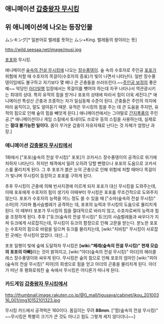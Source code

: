 == 애니메이션 [[갑충왕자 무시킹]] ==
== 위 애니메이션에 나오는 등장인물 ==
ムシキング[* 일본어로 벌레를 뜻하는 ムシ+King. 벌레들의 왕이라는 뜻]

http://wild.seesaa.net/image/musi.jpg

[[포포]]와 무시킹.

애니메이션 [[숲속의 전설 무시킹]]에 나오는 [[장수풍뎅이]].
숲 속의 수호자로 주인공 [[포포]]가 위험에 처할 때 수호자의 목걸이(수호자의 증표)가 빛이 나면서 나타난다. 일반 장수풍뎅이임에도 불구하고 자기보다 몇 배나 큰 곤충들을 쓰러뜨린다.~~[[주인공 보정]]의 좋은 예~~ 악당인 [[아더]]일행 입장에서는 목걸이를 뺏어야 하는데 자꾸 나타나서 역관광시키는 최대의 상대. 특히 유적의 힘을 받거나 포포의 상태에 따라서 힘이 더욱 세진다.[* 애니메이션 특성산 곤충과 조종하는 자가 일심동체 수준이 된다. 곤충들은 주인의 의지에 따라 움직이고, 말도 알아듣기 때문. 유적은 무시킹의 힘을 주는 데 큰 도움을 주지만, 유적의 힘으로 인해 숲의 힘을 빼앗게 된다.] 애니메이션에서는 그야말로 [[간지폭풍]]의 주인공.[* 애니메이션이나 게임 스킬에서 토네이도 쓰로우 등의 스킬을 사용하는데, 실제로는 '''절대 불가능한 일이다.''' 몸이 무거운 갑충이 자유자재로 난다는 것 자체가 엄청난 과장.]

=== 애니메이션 [[갑충왕자 무시킹]]에서 ===
{{{#!html
<div style="border: 3px solid Orange;padding:10px;margin-bottom:0px"><b style="font-size:18px">주의! 내용 누설이 있습니다.</b>

본 항목과 하위 항목 또는 이 틀 아래에 있는 내용은 <b>작품의 줄거리나 결말, 반전 요소를 설명하고 있습니다.</b>
작품의 내용 누설을 원하지 않는다면 이 문서를 닫아 주세요.</div>}}}

1화에서 ["포포(숲속의 전설 무시킹)" 포포]가 코카서스 장수풍뎅이의 공격으로 위기에 처하자 나타난다. 하지만 체격에서 밀려 오히려 당할 뻔했으나 포포의 도움으로 코카서스를 물리치게 된다. 그 후 포포가 붉은 눈의 곤충으로 인해 위험에 처할 때마다 목걸이가 빛나며 무시킹이 등장하고 포포를 구하게 된다.

추후 무시킹이 곤충에 의해 빈사지경에 이르게 되자 포포가 대신 무시킹을 도와주는데, 이때 포포에게 수호자의 힘이 생기자 이때부터 무시킹은 포포를 무조건적으로 도와주지 않는다. 포포가 수호자의 능력을 어느 정도 쓸 수 있을 때 ["소마(숲속의 전설 무시킹)" 소마]의 기라파 톱사슴벌레가 공격하는 데, 포포의 능력과 무시킹의 도움으로 물리치게 된다. 이 때부터 포포가 무시킹의 힘을 절대적으로 바라지 않고, 수호자로써의 능력과 힘을 조정하게 된다.
추후 ["듀크(숲속의 전설 무시킹)" 듀크]의 사슴벌레들과 싸우다가 지쳐 듀크에게 사로잡히는데, 무시킹이 듀크의 함정으로 인해 고문을 받는다. 분노한 포포는 수호자의 힘으로 바람을 일으켜 듀크를 물리치는데, [wiki:"치비킹" 무시킹이 사로잡힌 곳에는 무시킹이 없었다. 대신...]

포포 일행이 빛에 숲에 도달하자 무시킹은 '''[wiki:"페레(숲속의 전설 무시킹)" 현재 모습의 포포의 아빠]'''라는 것이 밝혀지고, [wiki:"아더(숲속의 전설 무시킹)" 아더]의 헤라클레스 장수풍뎅이와 싸우게 된다. 무시킹은 숲의 힘으로 인해 포포의 엄마인 [wiki:"피아(숲속의 전설 무시킹)" 피아]의 희생으로 힘을 얻고 아더의 곤충을 물리치게 된다. 아더가 떠난 후 평화로워진 숲 속에서 무시킹은 어디론가 떠나게 된다.


=== 카드게임 [[갑충왕자 무시킹]]에서 === 

http://thumbnail.image.rakuten.co.jp/@0_mall/tigusaya/cabinet/ikou_20100316_001/img10152101323.jpg

무시킹 카드에서 공격력은 160이다. 몸길이는 무려 '''88mm'''. ["팜(숲속의 전설 무시킹)" ~~무시킹은 특별히 크기가 큰 것도 아니고 힘도 그렇게 세지 않다더니~~]
 
